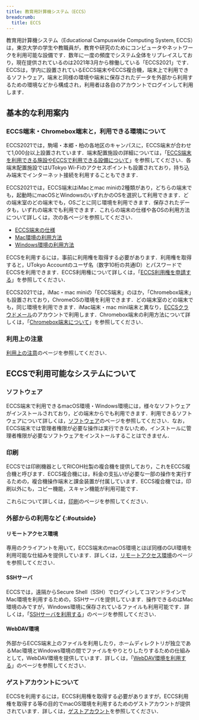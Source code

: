 ```yaml
---
title: 教育用計算機システム（ECCS）
breadcrumb:
  title: ECCS
---
```



<WwweccEol systemName="ECCS端末"/>

教育用計算機システム（Educational Campuswide Computing System, ECCS）は，東京大学の学生や教職員が，教育や研究のためにコンピュータやネットワークを利用可能な設備です．数年に一度の頻度でシステム全体をリプレイスしており，現在提供されているのは2021年3月から稼働している「ECCS2021」です．ECCSは，学内に設置されているECCS端末やECCS複合機，端末上で利用できるソフトウェア，端末と同様の環境や端末に保存されたデータを外部から利用するための環境などから構成され，利用者は各自のアカウントでログインして利用します．

## 基本的な利用案内

### ECCS端末・Chromebox端末と，利用できる環境について
ECCS2021では，駒場・本郷・柏の各地区のキャンパスに，ECCS端末が合わせて1,000台以上設置されています．端末配置施設の詳細については，「[ECCS端末を利用できる施設やECCSで利用できる設備について](./overview/facilities/)」を参照してください．各端末配置施設ではUTokyo Wi-Fiのアクセスポイントも設置されており，持ち込み端末でインターネット接続を利用することもできます．

ECCS2021では，ECCS端末はiMacとmac miniの2種類があり，どちらの端末でも，起動時にmacOSとWindowsのいずれかのOSを選択して利用できます．どの端末室のどの端末でも，OSごとに同じ環境を利用できます．保存されたデータも，いずれの端末でも利用できます．これらの端末の仕様や各OSの利用方法について詳しくは，次の各ページを参照してください．

- [ECCS端末の仕様](./overview/spec/)
- [Mac環境の利用方法](./overview/usage-mac/)
- [Windows環境の利用方法](./overview/usage-windows/)

ECCSを利用するには，事前に利用権を取得する必要があります．利用権を取得すると，UTokyo Accountのユーザ名（数字10桁の共通ID）とパスワードでECCSを利用できます．ECCS利用権について詳しくは，「[ECCS利用権を申請する](./overview/right-application/)」を参照してください．

ECCS2021では，iMac・mac miniの「ECCS端末」のほか，「Chromebox端末」も設置されており，ChromeOSの環境を利用できます．どの端末室のどの端末でも，同じ環境を利用できます．iMac端末・mac mini端末と異なり，[ECCSクラウドメール](/google/)のアカウントで利用します．Chromebox端末の利用方法について詳しくは，「[Chromebox端末について](./chromeos)」を参照してください．

### 利用上の注意
[利用上の注意](./overview/precautions/)のページを参照してください．

## ECCSで利用可能なシステムについて
### ソフトウェア
ECCS端末で利用できるmacOS環境・Windows環境には，様々なソフトウェアがインストールされており，どの端末からでも利用できます．利用できるソフトウェアについて詳しくは，[ソフトウェア](./features/software/)のページを参照してください．なお，ECCS端末では管理者権限が必要な操作は実行できないため，インストールに管理者権限が必要なソフトウェアをインストールすることはできません．

### 印刷
ECCSでは印刷機器としてRICOH社製の複合機を提供しており，これをECCS複合機と呼びます．ECCS複合機には，料金の支払いが必要な一部の操作を実行するための，複合機操作端末と課金装置が付属しています．ECCS複合機では，印刷以外にも，コピー機能，スキャン機能が利用可能です．

これらについて詳しくは，[印刷](./features/printing/)のページを参照してください．

### 外部からの利用など {:#outside}
#### リモートアクセス環境
専用のクライアントを用いて，ECCS端末のmacOS環境とほぼ同様のGUI環境を利用可能な仕組みを提供しています．詳しくは，[リモートアクセス環境](./features/ras/)のページを参照してください．

#### SSHサーバ
ECCSでは，遠隔からSecure Shell（SSH）でログインしてコマンドラインでMac環境を利用するための，SSHサーバを提供しています．操作できるのはMac環境のみですが，Windows環境に保存されているファイルも利用可能です．詳しくは，「[SSHサーバを利用する](./features/ssh/)」のページを参照してください．
#### WebDAV環境
外部からECCS端末上のファイルを利用したり，ホームディレクトリが独立であるMac環境とWindows環境の間でファイルをやりとりしたりするための仕組みとして，WebDAV環境を提供しています．詳しくは，「[WebDAV環境を利用する](./features/webdav/)」のページを参照してください．

### ゲストアカウントについて
ECCSを利用するには，ECCS利用権を取得する必要がありますが，ECCS利用権を取得する等の目的でmacOS環境を利用するためのゲストアカウントが提供されています．詳しくは，[ゲストアカウント](./overview/guest-account/)を参照してください．


